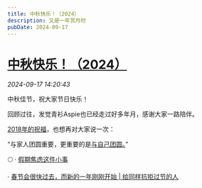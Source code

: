 ```yaml
---
title: 中秋快乐！（2024）
description: 又是一年赏月时
pubDate: 2024-09-17
---
```


# [中秋快乐！（2024）](http://mp.weixin.qq.com/s?__biz=MzIyMzgyMjY5NQ==&mid=2247524655&idx=1&sn=582d7607646cf85db701d1a7608877fa&chksm=e96e09f6da1f1a25b0c5b5d9c4a461acb0bad869691cc7a20f5a7a78cce0ab76b8f34ef0edc1#rd)



  *2024-09-17 14:20:43*

中秋佳节，祝大家节日快乐！  

回顾过往，发觉青衫Aspie也已经走过好多年月，感谢大家一路陪伴。  

[2018年的祝福](http://mp.weixin.qq.com/s?__biz=MzIyMzgyMjY5NQ==&mid=2247483866&idx=1&sn=6b790409dec62f6f0a05103bb6584717&chksm=e81917d2df6e9ec43e53e7144dd3be79f8fad6732ab3e69dc024aa4270b33703cbd4e9ce5284&scene=21#wechat_redirect)，也想再对大家说一次：  

“与家人团圆重要，更重要的是[与自己团圆。](https://mp.weixin.qq.com/mp/appmsgalbum?__biz=MzIyMzgyMjY5NQ==&action=getalbum&album_id=1337447071791808512#wechat_redirect)” 

🌕 
· [假期焦虑这件小事](http://mp.weixin.qq.com/s?__biz=MzIyMzgyMjY5NQ==&mid=2247508357&idx=1&sn=bd627a1bb7e5f0531ed06b799ad5d194&chksm=e81ab78ddf6d3e9bb043c6af9d7ad8cef9822c450286c0b4772fd510c55ee8bdccc7dc794a0c&scene=21#wechat_redirect)


· [春节会很快过去，而新的一年刚刚开始 | 给同样抗拒过节的人](http://mp.weixin.qq.com/s?__biz=MzIyMzgyMjY5NQ==&mid=2247515140&idx=1&sn=5ee608fc885171906fceca5f4b9aa581&chksm=e81aaa0cdf6d231a0b870632be94c0489f876290b2f41a0ffd4d233b440fdecf8ca062c33ceb&scene=21#wechat_redirect)

